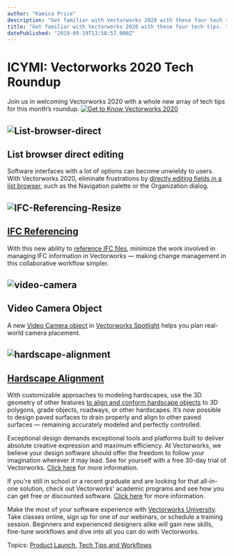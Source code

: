 ```yaml
---
author: "Kamica Price"
description: "Get familiar with Vectorworks 2020 with these four tech tips. "
title: "Get familiar with Vectorworks 2020 with these four tech tips. " 
datePublished: "2019-09-19T13:58:57.000Z"
---
```

# ICYMI: Vectorworks 2020 Tech Roundup

Join us in welcoming Vectorworks 2020 with a whole new array of tech tips for this month’s roundup. [![Get to Know Vectorworks 2020](https://no-cache.hubspot.com/cta/default/3018241/6135763a-5fff-4c69-8d42-d4438e15f20a.png)](https://cta-redirect.hubspot.com/cta/redirect/3018241/6135763a-5fff-4c69-8d42-d4438e15f20a) 

## ![List-browser-direct](https://blog.vectorworks.net/hs-fs/hubfs/Blog%20Images/190919_Sept%20Tech%20Roundup/List-browser-direct.jpg?width=666&name=List-browser-direct.jpg)[](https://university.vectorworks.net/mod/page/view.php?id=235?utm%5Fcampaign=blog&utm%5Fmedium=planetvectorworks&utm%5Fsource=intext&utm%5Fcontent=techroundup091919)

## List browser direct editing

Software interfaces with a lot of options can become unwieldy to users. With Vectorworks 2020, eliminate frustrations by [directly editing fields in a list browser](https://university.vectorworks.net/mod/page/view.php?id=235?utm%5Fcampaign=blog&utm%5Fmedium=planetvectorworks&utm%5Fsource=intext&utm%5Fcontent=techroundup091919), such as the Navigation palette or the Organization dialog. 

## ![IFC-Referencing-Resize](https://blog.vectorworks.net/hs-fs/hubfs/Blog%20Images/190919_Sept%20Tech%20Roundup/IFC-Referencing-Resize.jpg?width=666&name=IFC-Referencing-Resize.jpg)[](https://university.vectorworks.net/mod/page/view.php?id=231?utm%5Fcampaign=blog&utm%5Fmedium=planetvectorworks&utm%5Fsource=intext&utm%5Fcontent=techroundup091919)

## [IFC Referencing ](https://university.vectorworks.net/mod/page/view.php?id=231?utm%5Fcampaign=blog&utm%5Fmedium=planetvectorworks&utm%5Fsource=intext&utm%5Fcontent=techroundup091919)

With this new ability to [reference IFC files](https://university.vectorworks.net/mod/page/view.php?id=231?utm%5Fcampaign=blog&utm%5Fmedium=planetvectorworks&utm%5Fsource=intext&utm%5Fcontent=techroundup091919), minimize the work involved in managing IFC information in Vectorworks — making change management in this collaborative workflow simpler.

## ![video-camera](https://blog.vectorworks.net/hs-fs/hubfs/Blog%20Images/190919_Sept%20Tech%20Roundup/video-camera.jpg?width=666&name=video-camera.jpg)[](https://university.vectorworks.net/mod/page/view.php?id=286?utm%5Fcampaign=blog&utm%5Fmedium=planetvectorworks&utm%5Fsource=intext&utm%5Fcontent=techroundup091919)

## Video Camera Object

A new [Video Camera object](https://university.vectorworks.net/mod/page/view.php?id=286?utm%5Fcampaign=blog&utm%5Fmedium=planetvectorworks&utm%5Fsource=intext&utm%5Fcontent=techroundup091919) in [Vectorworks Spotlight](https://www.vectorworks.net/en-US/spotlight?utm%5Fcampaign=blog&utm%5Fmedium=planetvectorworks&utm%5Fsource=intext&utm%5Fcontent=techroundup091919) helps you plan real-world camera placement.

## ![hardscape-alignment](https://blog.vectorworks.net/hs-fs/hubfs/Blog%20Images/190919_Sept%20Tech%20Roundup/hardscape-alignment.jpg?width=666&name=hardscape-alignment.jpg)[](https://university.vectorworks.net/mod/page/view.php?id=218?utm%5Fcampaign=blog&utm%5Fmedium=planetvectorworks&utm%5Fsource=intext&utm%5Fcontent=techroundup091919)

## [Hardscape Alignment](https://university.vectorworks.net/mod/page/view.php?id=218?utm%5Fcampaign=blog&utm%5Fmedium=planetvectorworks&utm%5Fsource=intext&utm%5Fcontent=techroundup091919)

With customizable approaches to modeling hardscapes, use the 3D geometry of other features [to align and conform hardscape objects](https://university.vectorworks.net/mod/page/view.php?id=218?utm%5Fcampaign=blog&utm%5Fmedium=planetvectorworks&utm%5Fsource=intext&utm%5Fcontent=techroundup091919) to 3D polygons, grade objects, roadways, or other hardscapes. It’s now possible to design paved surfaces to drain properly and align to other paved surfaces — remaining accurately modeled and perfectly controlled.

Exceptional design demands exceptional tools and platforms built to deliver absolute creative expression and maximum efficiency. At Vectorworks, we believe your design software should offer the freedom to follow your imagination wherever it may lead. See for yourself with a free 30-day trial of Vectorworks. [Click here](https://www.vectorworks.net/trial/form) for more information.

If you're still in school or a recent graduate and are looking for that all-in-one solution, check out Vectorworks' academic programs and see how you can get free or discounted software. [Click here](https://www.vectorworks.net/en-US/education) for more information.

Make the most of your software experience with [Vectorworks University](https://university.vectorworks.net/). Take classes online, sign up for one of our webinars, or schedule a training session. Beginners and experienced designers alike will gain new skills, fine-tune workflows and dive into all you can do with Vectorworks.

 Topics: [Product Launch](https://blog.vectorworks.net/topic/product-launch), [Tech Tips and Workflows](https://blog.vectorworks.net/topic/tech-tips-and-workflows) 

 